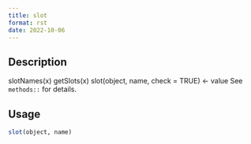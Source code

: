 ```yaml
--- 
title: slot 
format: rst 
date: 2022-10-06 
--- 
```


## Description

slotNames(x)
 getSlots(x)
 slot(object, name, check = TRUE) <- value
 See `methods::` for details.


## Usage

```r
slot(object, name)
```


